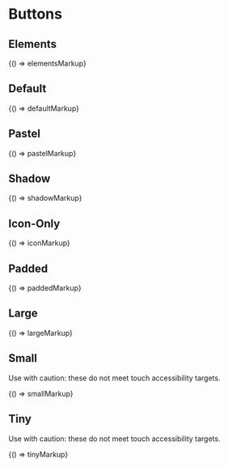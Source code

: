 
<Meta title="Legacy/Components/Buttons" />

# Buttons

## Elements

<Canvas>
  <Story name="Elements">{() => elementsMarkup}</Story>
</Canvas>

## Default

<Canvas>
  <Story name="Default">{() => defaultMarkup}</Story>
</Canvas>

## Pastel

<Canvas>
  <Story name="Pastel">{() => pastelMarkup}</Story>
</Canvas>

## Shadow

<Canvas>
  <Story name="Shadow">{() => shadowMarkup}</Story>
</Canvas>

## Icon-Only

<Canvas>
  <Story name="Icon-Only">{() => iconMarkup}</Story>
</Canvas>

## Padded

<Canvas>
  <Story name="Padded">{() => paddedMarkup}</Story>
</Canvas>

## Large

<Canvas>
  <Story name="Large">{() => largeMarkup}</Story>
</Canvas>

## Small

Use with caution: these do not meet touch accessibility targets.

<Canvas>
  <Story name="Small">{() => smallMarkup}</Story>
</Canvas>

## Tiny

Use with caution: these do not meet touch accessibility targets.

<Canvas>
  <Story name="Tiny">{() => tinyMarkup}</Story>
</Canvas>
